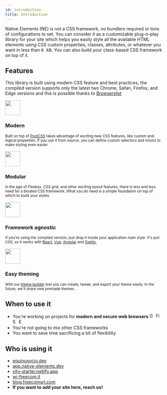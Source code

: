 ```yaml
---
id: introduction
title: Introduction
---
```


Native Elements (NE) is not a CSS framework, no bundlers required or tons of configurations to set. You can consider it as a customizable plug-n-play library for your site which helps you easily style all the available HTML elements using CSS custom properties, classes, attributes, or whatever you want in less than <kbd>6 kB</kbd>. You can also build your class-based CSS framework on top of it.

## Features

This library is built using modern CSS feature and best practices, the compiled version supports only the latest two Chrome, Safari, Firefox, and Edge versions and this is possible thanks to <a href="https://github.com/browserslist/browserslist" target="_blank" rel="noopener noreferrer">Browserslist</a>

<Spacer height="40px" />

<Layout display="grid" direction="horizontal" align="start" repeat="fit" gap="40px">
  <div>
    <img src="/icons/modern.svg" width="48px" />
    <h3>Modern</h3>
    <p><small>
      Built on top of <a href="https://postcss.org/" target="_blank" rel="noopener noreferrer">PostCSS</a> takes advantage of exciting new CSS features, like custom and logical properties. If you use it from source, you can define custom selectors and mixins to make styling even easier.</small>
    </p>
  </div>
  <div>
    <img src="/icons/modular.svg" width="48px" />
    <h3>Modular</h3>
    <p><small>In the age of Flexbox, CSS grid, and other exciting layout features, there is less and less need for a bloated CSS framework. What you do need is a simple foundation on top of which to build your styles.</small></p>
  </div>
</Layout>

<Spacer height="80px" />

<Layout display="grid" direction="horizontal" align="start" repeat="fit" gap="40px">
  <div>
    <img src="/icons/framework.svg" width="48px" />
    <h3>Framework agnostic</h3>
    <p><small>
        If you're using the compiled version, just drop it inside your application main style. It's just CSS, so it works with <a href="https://reactjs.org"
           rel="noopener noreferrer"
           target="_blank">React</a>, <a href="https://vuejs.org/"
           rel="noopener noreferrer"
           target="_blank">Vue</a>, <a href="https://angular.io/"
           rel="noopener noreferrer"
           target="_blank">Angular</a> and <a href="https://svelte.dev/"
           rel="noopener noreferrer"
           target="_blank">Svelte.</a></small></p>
  </div>
  <div>
    <img src="/icons/theming.svg" width="48px" />
    <h3>Easy theming</h3>
    <p><small>With our <a href="https://app.native-elements.dev" rel="noopener" target="_blank">theme builder</a> tool you can create, tweak, and export your theme easily. In the future, we'll share new premade themes.</small></p>
  </div>
</Layout>

## When to use it

- You're working on projects for **modern and secure web browsers** <img width="16px" alt="Google Chrome" src="https://goo.gl/U987PH"/> <img width="16px" alt="Firefox" src="https://bit.ly/35SKj4D"/> <img width="16px" alt="Safari" src="https://goo.gl/S1vPDZ"/> <img width="16px" alt="Edge" src="https://bit.ly/2MnqnyS"/>
- You're not going to mix other CSS frameworks
- You want to save time sacrificing a bit of flexibility.


## Who is using it

- <a href="https://equinusocio.dev/" rel="noopener noreferrer" target="_blank">equinusocio.dev</a>
- <a href="https://app.native-elements.dev/" rel="noopener" target="_blank">app.native-elements.dev</a>
- <a href="https://xity-starter.netlify.app/" rel="noopener noreferrer" target="_blank">xity-starter.netlify.app</a>
- <a href="https://wi-freecom.it/" rel="noopener noreferrer" target="_blank">wi-freecom.it</a>
- <a href="https://blog.freecomsrl.com/" rel="noopener noreferrer" target="_blank">blog.freecomsrl.com</a>
- <b>If you want to add your site here, reach us!</b>

